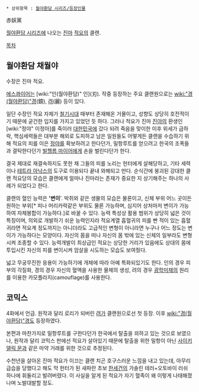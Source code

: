  * 상위항목 : [[월야환담 시리즈/등장인물]]

赤妖黨

[[월야환담 시리즈]]에 나오는 [[진마]] [[적요]]의 클랜.

[[목차]]
== 월야환담 채월야 ==

수장은 진마 적요.

[[에스콰이어]]는 [wiki:"인(월야환담)" 인](刃). 작중 등장하는 주요 클랜원으로는 [[wiki:"경(월야환담)"경]](鏡), [[려]](麗) 등이 있다.

일단 수장인 적요 자체가 [[철기시대]] 때부터 존재해온 거물이고, 성향도 상당히 호전적이기 때문에 굳건한 입지를 가지고 있었던 듯 하다.
그러나 적요가 진마 [[진야]]의 환생인 [wiki:"정야" 이정아]를 죽이러 [[대한민국]]에 갔다 되려 죽음을 맞이한 이후 위세가 급하락, 핵심세력들은 대부분 해외로 도피하고 남은 일원들도 어떻게든 클랜을 수습하기 위해 적요의 피를 이은 [[정야]]를 확보하려고 한다던가, 밀항루트를 얻으려고 한국의 조폭들과 결탁한다던가 [[빌헬름 마이어]]에게 손을 벌린다던가 한다.

결국 제대로 재결속하지도 못한 채 그들의 피를 노리는 헌터에게 살해당하고, 기타 세력이나 [[테트라 아낙스]]의 도구로 이용되다 끝내 와해되고 만다. 순식간에 붕괴된 강대한 클랜 적요당의 모습은 클랜에게 얼마나 진마라는 존재가 중요한 지 상기해주는 하나의 사례가 되었다고 한다.

클랜의 혈인 능력은 ''''변이''''. 박쥐와 같은 생물의 모습은 물론이고, 신체 부위 어느 곳이든 원하는 부위[* 피나 머리카락같은 부위도 물론 가능하며, 심지어 상처마저 변이가 가능하여 자체봉합이 가능하다.]로 바꿀 수 있다. 능력 특성상 활용 범위가 상당히 넓은 것이 특징이며, 의외로 개발하기 쉬운 능력인지라 적요계열 흡혈귀의 피를 빤 적이 있는 흡혈귀라면 적요계 정도까지는 아니더라도 고급적인 변형이 아니라면 누구나 어느 정도는 변이가 가능하다는 모양이다. 자신의 몸을 떠나 자신의 몸 밖에 있는 신체의 일부라도 변형시켜 조종할 수 있다. 능력개발이 최상급인 적요는 상당한 거리가 있음에도 상대의 몸에 투입시킨 자신의 피를 변이시켜 암살을 시도하는 모습도 보여줬다.

넓고 무궁무진한 응용이 가능하기에 개체에 따라 아예 특화되있기도 한다. 인의 경우 피부의 각질화, 경의 경우 자신의 혈액을 사용한 물체의 생성, 려의 경우 [[광학미채]]의 원리를 이용한 카모플라지(camouflage)를 사용한다.

== 코믹스 ==

4화에서 언급. 원작과 달리 로리가 되버린 [[려]]가 클랜원으로선 첫 등장. 이후 [[wiki:"경(월야환담)"경]]도 등장하였다. 
 
본편과 마찬가지로 밀항루트를 구한다던가 한국에서 탈출을 꾀하고 있는 것으로 보였으나, 원작과 달리 코믹스 판에선 적요가 살아있기 때문에 탈출을 위한 밀항이 아닌 [[사이키델릭 문]]과 같은 마약 거래를 위한 것으로 추정된다. 

수천년을 살아온 진마 적요가 이끄는 클랜 치곤 호구스러운 느낌을 내고 있는데, 아무리 급습을 당했다고 해도 막 헌터가 된 새파란 초보 [[한세건]]의 가솔린 테러+오토바이 러쉬 하나에 휘둘리고 발려버렸다. 이 사실을 알게 된 적요가 자기 혈족이 왜 이렇게 나태해졌나며 노발대발할 정도.
